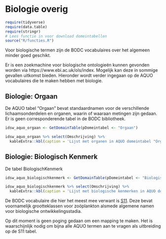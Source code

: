 # Biologie overig

```r
require(tidyverse)
require(data.table)
require(stringr)
# Lees functie in voor download domeintabellen
source("R/functies.R")
```

Voor biologische termen zijn de BODC vocabulaires over het algemeen minder goed geschikt. 

Er is een zoekmachine voor biologische ontologieën kunnen gevonden worden via https://www.ebi.ac.uk/ols/index. Mogelijk kan deze in sommige gevallen uitkomst bieden. Hieronder wordt verder ingegaan op de AQUO vocabulaires die te maken hebben met biologie. 

## Biologie: Orgaan

De AQUO tabel "Orgaan" bevat standaardnamen voor de verschillende lichaamsonderdelen en organen, waarin of waaraan metingen zijn gedaan. Er is geen corresponderende tabel in de BODC bibliotheek. 


```r
idsw_aquo_orgaan <- GetDomainTable(pDomeintabel <- "Orgaan")

idsw_aquo_orgaan %>% select(Omschrijving) %>% 
  kableExtra::kbl(caption = 'Lijst met organen in AQUO domeintabel "Orgaan"')
```


## Biologie: Biologisch Kenmerk

De tabel BiologischKenmerk 

```r
idsw_aquo_biologischkenmerk <- GetDomainTable(pDomeintabel <- "BiologischKenmerk")

idsw_aquo_biologischkenmerk %>% select(Omschrijving) %>% 
  kableExtra::kbl(caption = 'Lijst met biologische kenmerken in AQUO domeintabel "BiologischKenmerk"')
```

De BODC vocabulaire die hier het meest mee verwant is [S11](https://vocab.seadatanet.org/v_bodc_vocab_v2/search.asp?lib=S11). Deze bevat voornamelijk grootteklassen voor zoöplankton alsmede algemene namen voor biologische ontwikkelingsstadia. 

Op dit moment is geen poging gedaan om een mapping te maken. Het is waarschijnlijk nodig om bijna alle AQUO termen aan te vragen als uitbreiding op de S11 tabel. 




